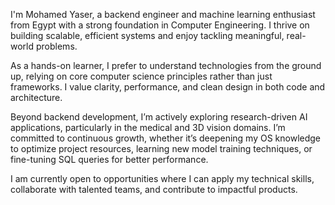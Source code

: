 I'm Mohamed Yaser, a backend engineer and machine learning enthusiast from Egypt with a strong foundation in Computer Engineering. I thrive on building scalable, efficient systems and enjoy tackling meaningful, real-world problems.

As a hands-on learner, I prefer to understand technologies from the ground up, relying on core computer science principles rather than just frameworks. I value clarity, performance, and clean design in both code and architecture.

Beyond backend development, I’m actively exploring research-driven AI applications, particularly in the medical and 3D vision domains. I’m committed to continuous growth, whether it’s deepening my OS knowledge to optimize project resources, learning new model training techniques, or fine-tuning SQL queries for better performance.

I am currently open to opportunities where I can apply my technical skills, collaborate with talented teams, and contribute to impactful products.

